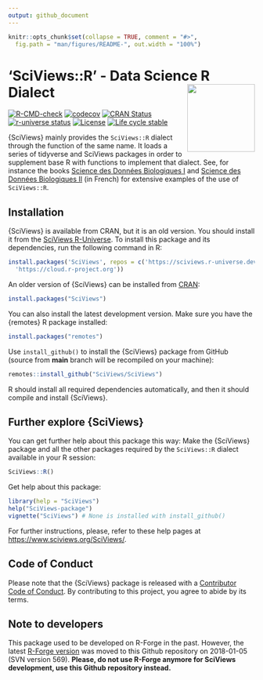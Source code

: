 ```yaml
---
output: github_document
---
```


<!-- README.md is generated from README.Rmd. Please edit that file -->

```r
knitr::opts_chunk$set(collapse = TRUE, comment = "#>",
  fig.path = "man/figures/README-", out.width = "100%")
```

# 'SciViews::R' - Data Science R Dialect <a href='https://www.sciviews.org/SciViews'><img src='man/figures/logo.png' align='right' height='138'/></a>

<!-- badges: start -->
[![R-CMD-check](https://github.com/SciViews/SciViews/actions/workflows/R-CMD-check.yaml/badge.svg)](https://github.com/SciViews/SciViews/actions/workflows/R-CMD-check.yaml)
[![codecov](https://codecov.io/gh/SciViews/SciViews/branch/main/graph/badge.svg?token=6FYPRdhoFJ)](https://app.codecov.io/gh/SciViews/SciViews?branch=main)
[![CRAN Status](https://www.r-pkg.org/badges/version/SciViews)](https://cran.r-project.org/package=SciViews)
[![r-universe status](https://sciviews.r-universe.dev/badges/SciViews)](https://sciviews.r-universe.dev/SciViews)
[![License](https://img.shields.io/badge/license-GPL-blue.svg)](https://www.gnu.org/licenses/gpl-2.0.html)
[![Life cycle stable](https://img.shields.io/badge/lifecycle-stable-brightgreen.svg)](https://lifecycle.r-lib.org/articles/stages.html#stable)
<!-- badges: end -->

{SciViews} mainly provides the `SciViews::R` dialect through the function of the same name. It loads a series of tidyverse and SciViews packages in order to supplement base R with functions to implement that dialect. See, for instance the books [Science des Données Biologiques I](http://biodatascience-course.sciviews.org/sdd-umons/) and [Science des Données Biologiques II](http://biodatascience-course.sciviews.org/sdd-umons2/) (in French) for extensive examples of the use of `SciViews::R`.

## Installation

{SciViews} is available from CRAN, but it is an old version. You should install it from the [SciViews R-Universe](https://sciviews.r-universe.dev). To install this package and its dependencies, run the following command in R:

``` r
install.packages('SciViews', repos = c('https://sciviews.r-universe.dev',
  'https://cloud.r-project.org'))
```

An older version of {SciViews} can be installed from [CRAN](http://cran.r-project.org):

``` r
install.packages("SciViews")
```

You can also install the latest development version. Make sure you have the {remotes} R package installed:

``` r
install.packages("remotes")
```

Use `install_github()` to install the {SciViews} package from GitHub (source from **main** branch will be recompiled on your machine):

``` r
remotes::install_github("SciViews/SciViews")
```

R should install all required dependencies automatically, and then it should compile and install {SciViews}.

## Further explore {SciViews}

You can get further help about this package this way: Make the {SciViews} package and all the other packages required by the `SciViews::R` dialect available in your R session:

``` r
SciViews::R()
```

Get help about this package:

``` r
library(help = "SciViews")
help("SciViews-package")
vignette("SciViews") # None is installed with install_github()
```

For further instructions, please, refer to these help pages at <https://www.sciviews.org/SciViews/>.

## Code of Conduct

Please note that the {SciViews} package is released with a [Contributor Code of Conduct](https://contributor-covenant.org/version/2/1/CODE_OF_CONDUCT.html). By contributing to this project, you agree to abide by its terms.

## Note to developers

This package used to be developed on R-Forge in the past. However, the latest [R-Forge version](https://r-forge.r-project.org/projects/sciviews/) was moved to this Github repository on 2018-01-05 (SVN version 569). **Please, do not use R-Forge anymore for SciViews development, use this Github repository instead.**
